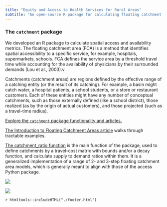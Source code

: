```yaml
---
title: "Equity and Access to Health Services for Rural Areas"
subtitle: "An open-source R package for calculating floating catchment areas"
---
```


### The `catchment` package
We developed an R package to calculate spatial access and availability metrics. The floating catchment area (FCA) is a method that identifies spatial accessibility to a specific service, for example, hospitals, supermarkets, schools. FCA defines the service area by a threshold travel time while accounting for the availability of physicians by their surrounded demands (Lou et al., 2003).v

Catchments (catchment areas) are regions defined by the effective range of a catching entity (or the result of its catching). For example, a basin might catch water, a hospital patients, a school students, or a store or restaurant customers. Each of these entities might have any number of conceptual catchments, such as those externally defined (like a school district), those realized (as by the origin of actual customers), and those projected (such as a travel-time radius).

[Explore the `catchment` package functionality and articles.](https://uva-bi-sdad.github.io/catchment/index.html)

[The Introduction to Floating Catchment Areas article ](https://uva-bi-sdad.github.io/catchment/articles/introduction.html) walks through tractable examples.

[The catchment_ratio function](https://uva-bi-sdad.github.io/catchment/reference/catchment_ratio.html) is the main function of the package, used to define catchments by a travel-cost matrix with bounds and/or a decay function, and calculate supply to demand ratios within them. It is a generalized implementation of a range of 2- and 3-step floating catchment area models, which is generally meant to align with those of the access Python package.

![](img/health-fca2.png)

![](img/health-fca1.png)



`r htmltools::includeHTML("./footer.html")`
